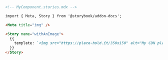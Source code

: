 ```md
<!-- MyComponent.stories.mdx -->

import { Meta, Story } from '@storybook/addon-docs';

<Meta title="img" />

<Story name="withAnImage">
  {{
    template: `<img src="https://place-hold.it/350x150" alt="My CDN placeholder" />`,
  }}
</Story>
```